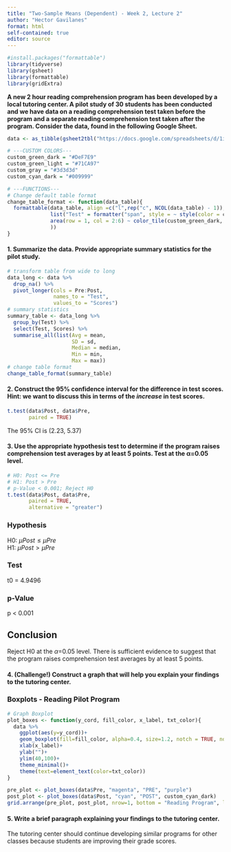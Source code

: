 ```yaml
---
title: "Two-Sample Means (Dependent) - Week 2, Lecture 2"
author: "Hector Gavilanes"
format: html
self-contained: true
editor: source
---
```


```r
#install.packages("formattable")
library(tidyverse)
library(gsheet)
library(formattable)
library(gridExtra)
```

**A new 2 hour reading comprehension program has been developed by a local tutoring center. A pilot study of 30 students has been conducted and we have data on a reading comprehension test taken before the program and a separate reading comprehension test taken after the program. Consider the data, found in the following Google Sheet.**

```r
data <- as_tibble(gsheet2tbl("https://docs.google.com/spreadsheets/d/1ijxX7c6qcFAw-r_mNSxC-Ps5b5njw-WtE4RcxPTySXU/edit?usp=sharing"))

# ---CUSTOM COLORS---
custom_green_dark = "#DeF7E9"
custom_green_light = "#71CA97"
custom_gray = "#3d3d3d"
custom_cyan_dark = "#009999"

# ---FUNCTIONS---
# Change default table format
change_table_format <- function(data_table){
  formattable(data_table, align =c("l",rep("c", NCOL(data_table) - 1)),
              list("Test" = formatter("span", style = ~ style(color = custom_gray, font.weight = "bold")),
              area(row = 1, col = 2:6) ~ color_tile(custom_green_dark, custom_green_light)
              ))
}
```

#### 1. Summarize the data. Provide appropriate summary statistics for the pilot study.

```r
# transform table from wide to long
data_long <- data %>% 
  drop_na() %>% 
  pivot_longer(cols = Pre:Post, 
               names_to = "Test", 
               values_to = "Scores")
# summary statistics
summary_table <- data_long %>% 
  group_by(Test) %>%
  select(Test, Scores) %>% 
  summarise_all(list(Avg = mean,
                     SD = sd, 
                     Median = median, 
                     Min = min, 
                     Max = max))
# change table format
change_table_format(summary_table)
```

#### 2. Construct the 95% confidence interval for the difference in test scores. Hint: we want to discuss this in terms of the *increase* in test scores.

```r
t.test(data$Post, data$Pre,
       paired = TRUE)
```

The 95% CI is (2.23, 5.37)

#### 3. Use the appropriate hypothesis test to determine if the program raises comprehension test averages by at least 5 points. Test at the &alpha;=0.05 level.

```r

# H0: Post <= Pre
# H1: Post > Pre
# p-Value < 0.001; Reject H0
t.test(data$Post, data$Pre,
       paired = TRUE,
       alternative = "greater")

```
### Hypothesis
H0: $\mu Post \le \mu Pre$\
H1: $\mu Post > \mu Pre$\

### Test
t0 = 4.9496

### p-Value
p < 0.001

## Conclusion
Reject H0 at the $\alpha$=0.05 level. There is sufficient evidence to suggest that the program raises comprehension test averages by at least 5 points.


#### 4. (Challenge!) Construct a graph that will help you explain your findings to the tutoring center.

### Boxplots - Reading Pilot Program
```r
# Graph Boxplot
plot_boxes <- function(y_cord, fill_color, x_label, txt_color){
  data %>%
    ggplot(aes(y=y_cord))+
    geom_boxplot(fill=fill_color, alpha=0.4, size=1.2, notch = TRUE, notchwidth = 0.6)+
    xlab(x_label)+
    ylab("")+
    ylim(40,100)+
    theme_minimal()+
    theme(text=element_text(color=txt_color))
}

pre_plot <- plot_boxes(data$Pre, "magenta", "PRE", "purple")
post_plot <- plot_boxes(data$Post, "cyan", "POST", custom_cyan_dark)
grid.arrange(pre_plot, post_plot, nrow=1, bottom = "Reading Program", left = "Scores", top = "Reading Comprehension Program")
```



#### 5. Write a brief paragraph explaining your findings to the tutoring center. 

The tutoring center should continue developing similar programs for other classes because students are improving their grade scores. 







